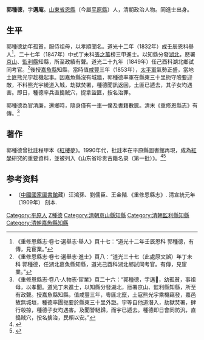 '''郭種德'''，字'''邁庵'''。[[山東省|山東省]][[恩縣|恩縣]]（今屬[[平原縣|平原縣]]）人，清朝政治人物。同進士出身。

==生平==
郭種德幼年孤貧，服侍祖母，以孝順聞名。道光十二年（1832年）成壬辰恩科舉人<ref>《重修恩縣志·卷七·選舉志·舉人》頁十七：“道光十二年壬辰恩科 郭種德，有傳，見宦業。”</ref>，二十七年（1847年）中式丁未科[[張之萬|張之萬]]榜三甲進士。以知縣分發[[湖北|湖北]]，厯署[[京山|京山]]、[[監利縣|監利縣]]知縣，所至政績有聲。道光二十九年（1849年）任己酉科湖北鄉試同考官。<ref>《重修恩縣志·卷七·選舉志·進士》頁八：“道光三十七（此處原文誤）年丁未科 郭種德，任湖北嘉魚縣知縣，道光己酉科湖北鄉試同考官。有傳，見宦業。”</ref>後授[[嘉魚縣|嘉魚縣]]知縣，當時值[[咸豐_(年號)|咸豐]]三年（1853年），[[太平軍|太平軍]]氣勢正盛，當地土匪熊光宇趁機起事。因嘉魚縣沒有城牆，郭種德率軍在縣東三十里扼守險要迎敵，不料熊光宇繞道入城，劫獄焚署，種德聞訊返回，土匪已遁去，其子女均遇害。即日，種德率兵直搗賊穴，捉拿盜匪，按名治罪。

郭種德為官清廉，還鄉時，隨身僅有一車一僕及書籍數篋。清末《重修恩縣志》有傳。<ref>《重修恩縣志·卷八·人物志·宦業》頁二十六：“郭種德，字邁𤲅，幼孤貧，事祖母，以孝聞。道光丁未進士，以知縣分發湖北，厯署京山、監利縣知縣，所至有政聲。授嘉魚縣知縣，值咸豐三年，粵匪北竄，土寇熊光宇乘機竊發，嘉邑故無城垣，種德率團扼要於縣東三十里外詎。宇等自他道潛入，劫獄焚署，肆行殺掠，種德子女均遇害。及聞警馳歸，而宇已遁去。種德即日會同防汎，直搗賊穴，按名擒治，民賴以安。”</ref>

==著作==
郭種德曾批註程甲本《[[紅樓夢|紅樓夢]]》。1990年代，批註本在平原縣圖書館再現，成為[[紅學|紅學]]研究的重要資料，並被列入《山东省珍贵古籍名录（第一批）》。<ref>{{cite web| language =| publisher =平原文化網| title =我县图书馆古籍保护工作再上新台阶| url =http://www.pywh.gov.cn/news/view.asp?id=521| author =| date =| accessdate =}}{{dead link|date=2018年4月 |bot=InternetArchiveBot |fix-attempted=yes }}</ref><ref>{{cite web | language =  | publisher = 紅樓夢中文網 | title = 《评订红楼梦》的发现及其意义 | url = http://www.hongloumengs.cn/hongloumeng/18/hongloumeng7797.htm | author =  | date =  | accessdate =  | archive-date = 2010-12-29 | archive-url = https://web.archive.org/web/20101229133753/http://www.hongloumengs.cn/hongloumeng/18/hongloumeng7797.htm | dead-url = no }}</ref>

== 参考资料 ==
{{reflist}}

*（[[中國國家圖書館|中國國家圖書館]]藏）汪鴻孫、劉儒臣、王金階.《重修恩縣志》. 清宣統元年（1909年） 刻本.

{{道光二十七年丁未科殿試金榜}}

{{Authority control}}

{{DEFAULTSORT:Guo郭}}
[[Category:平原人|Category:平原人]]
[[Category:郭姓|Z種德]]
[[Category:清朝京山縣知縣|Category:清朝京山縣知縣]]
[[Category:清朝監利縣知縣|Category:清朝監利縣知縣]]
[[Category:清朝嘉魚縣知縣|Category:清朝嘉魚縣知縣]]